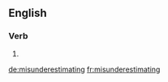==English==

===Verb===
{{head|en}}

# {{present participle of|misunderestimate}}

[[de:misunderestimating]]
[[fr:misunderestimating]]